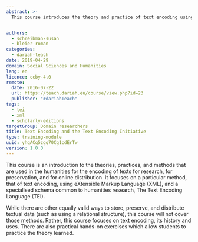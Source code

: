 ```yaml
---
abstract: >-
  This course introduces the theory and practice of text encoding using the Guidelines of the Text Encoding Initiative.


authors:
  - schreibman-susan
  - bleier-roman
categories:
  - dariah-teach
date: 2019-04-29
domain: Social Sciences and Humanities
lang: en
licence: ccby-4.0
remote:
  date: 2016-07-22
  url: https://teach.dariah.eu/course/view.php?id=23
  publisher: "#dariahTeach"
tags:
  - tei
  - xml
  - scholarly-editions
targetGroup: Domain researchers
title: Text Encoding and the Text Encoding Initiative
type: training-module
uuid: yhqACg5zgq70Cg1cdErTw
version: 1.0.0
---
```


This course is an introduction to the theories, practices, and methods that are used in the humanities for the encoding of texts for research, for preservation, and for online distribution. It focuses on a particular method, that of text encoding, using eXtensible Markup Language (XML), and a specialised schema common to humanities research, The Text Encoding Language (TEI).

While there are other equally valid ways to store, preserve, and distribute textual data (such as using a relational structure), this course will not cover those methods. Rather, this course focuses on text encoding, its history and uses. There are also practical hands-on exercises which allow students to practice the theory learned.

<ExternalResource
  title="Interested in learning more?"
  subtitle="Check out Text Encoding and the Text Encoding Initiative on #dariahTeach"
  url="https://teach.dariah.eu/course/view.php?id=23"
/>
